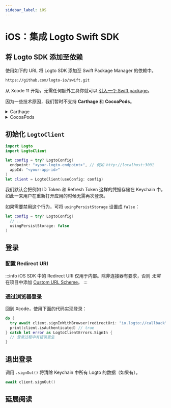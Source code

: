 ```yaml
---
sidebar_label: iOS
---
```



# iOS：集成 Logto Swift SDK

<AppNote type="原生应用" />

## 将 Logto SDK 添加至依赖

使用如下的 URL 将 Logto SDK 添加至 Swift Package Manager 的依赖中。

```bash
https://github.com/logto-io/swift.git
```

从 Xcode 11 开始，无需任何额外工具你就可以 [引入一个 Swift package](https://developer.apple.com/documentation/swift_packages/adding_package_dependencies_to_your_app)。

因为一些技术原因，我们暂时不支持 **Carthage** 和 **CocoaPods**。

<details>
  <summary>Carthage</summary>

Carthage [需要创建一个 `xcodeproj` 文件才能编译](https://github.com/Carthage/Carthage/issues/1226#issuecomment-290931385)，但是由于我们的内置的一些社交软件插件用到了二进制目标文件，导致使用 `swift package generate-xcodeproj` 命令时报错。我们会继续尝试寻求解决方案。

</details>

<details>
  <summary>CocoaPods</summary>

CocoaPods [不支持本地依赖](https://github.com/CocoaPods/CocoaPods/issues/3276) 和 monorepo，所以要在此工程创建 `.podspec` 文件使用 Cocoapods 的话将非常困难。

</details>

## 初始化 `LogtoClient`

```swift
import Logto
import LogtoClient

let config = try? LogtoConfig(
  endpoint: "<your-logto-endpoint>", // 例如 http://localhost:3001
  appId: "<your-app-id>"
)
let client = LogtoClient(useConfig: config)
```

我们默认会把例如 ID Token 和 Refresh Token 这样的凭据存储在 Keychain 中，如此一来用户在重新打开应用的时候无需再次登录。

如果需要禁用这个行为，可将 `usingPersistStorage` 设置成 `false`：

```swift
let config = try? LogtoConfig(
  // ...
  usingPersistStorage: false
)
```

## 登录

### 配置 Redirect URI

<ConfigureRedirectUri figureSrc={redirectUriFigure} redirectUri="io.logto://callback" />

:::info
iOS SDK 中的 Redirect URI 仅用于内部。除非连接器有要求，否则 _无需_ 在项目中添加 [Custom URL Scheme](https://developer.apple.com/documentation/xcode/defining-a-custom-url-scheme-for-your-app)。
:::

### 通过浏览器登录

<SignInNote calling=".signInWithBrowser(redirectUri:)" />

回到 Xcode，使用下面的代码实现登录：

```swift
do {
  try await client.signInWithBrowser(redirectUri: "io.logto://callback")
  print(client.isAuthenticated) // true
} catch let error as LogtoClientErrors.SignIn {
  // 登录过程中有错误发生
}
```

## 退出登录

调用 `.signOut()` 将清除 Keychain 中所有 Logto 的数据（如果有）。

```swift
await client.signOut()
```

## 延展阅读

<FurtherReadings />
